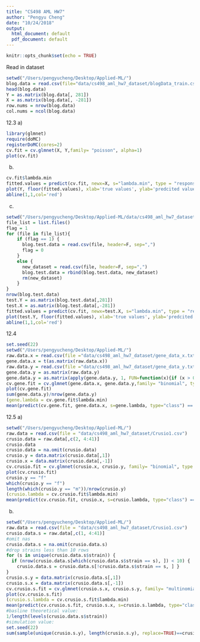 ```yaml
---
title: "CS498 AML HW7"
author: "Pengyu Cheng"
date: "10/24/2018"
output:
  html_document: default
  pdf_document: default
---
```


```r
knitr::opts_chunk$set(echo = TRUE)
```
Read in dataset
```r
setwd("/Users/pengyucheng/Desktop/Applied-ML/")
blog.data = read.csv(file="data/cs498_aml_hw7_dataset/blogData_train.csv", header=TRUE, sep=",")
head(blog.data)
Y = as.matrix(blog.data[, 281])
X = as.matrix(blog.data[, -281])
row.nums = nrow(blog.data)
col.nums = ncol(blog.data)
```
12.3 
a)
```r
library(glmnet)
require(doMC)
registerDoMC(cores=2)
cv.fit = cv.glmnet(X, Y,family= "poisson", alpha=1)
plot(cv.fit)
```
b)
```r
cv.fit$lambda.min
fitted.values = predict(cv.fit, newx=X, s="lambda.min", type = "response")
plot(Y, floor(fitted.values), xlab='true values', ylab='predcited values', main='true values vs predicted values on training set')
abline(1,1,col='red')
```
c)
```r
setwd("/Users/pengyucheng/Desktop/Applied-ML/data/cs498_aml_hw7_dataset/test_data")
file_list = list.files()
flag = 1
for (file in file_list){
    if (flag == 1) {
      blog.test.data = read.csv(file, header=F, sep=",")
      flag = 0
    }
    else {
      new_dataset = read.csv(file, header=F, sep=",")
      blog.test.data = rbind(blog.test.data, new_dataset)
      rm(new_dataset)
    }
}
nrow(blog.test.data)
test.Y = as.matrix(blog.test.data[,281])
test.X = as.matrix(blog.test.data[,-281])
fitted.values = predict(cv.fit, newx=test.X, s="lambda.min", type = "response")
plot(test.Y, floor(fitted.values), xlab='true values', ylab='predcited values', main='true values vs predicted values on test set')
abline(1,1,col='red')
```
12.4
```r
set.seed(22)
setwd("/Users/pengyucheng/Desktop/Applied-ML/")
raw.data.x = read.csv(file ="data/cs498_aml_hw7_dataset/gene_data_x.txt", header = F, sep = " ")
gene.data.x = t(as.matrix(raw.data.x))
raw.data.y = read.csv(file ="data/cs498_aml_hw7_dataset/gene_data_y.txt", header = F, sep = " ")
gene.data.y = as.matrix(raw.data.y)
gene.data.y = as.matrix(apply(gene.data.y, 1, FUN=function(x){if (x > 0) {x = 0} else {x = 1}}))
cv.gene.fit = cv.glmnet(gene.data.x, gene.data.y,family= "binomial", type.measure="class")
plot(cv.gene.fit)
sum(gene.data.y)/nrow(gene.data.y)
(gene.lambda = cv.gene.fit$lambda.min)
mean(predict(cv.gene.fit, gene.data.x, s=gene.lambda, type="class") == gene.data.y)
```
12.5 a)
```r
setwd("/Users/pengyucheng/Desktop/Applied-ML/")
raw.data = read.csv(file = "data/cs498_aml_hw7_dataset/Crusio1.csv")
crusio.data = raw.data[,c(2, 4:41)]
crusio.data
crusio.data = na.omit(crusio.data)
crusio.y = data.matrix(crusio.data[,1])
crusio.x = data.matrix(crusio.data[,-1])
cv.crusio.fit = cv.glmnet(crusio.x, crusio.y, family= "binomial", type.measure="class", alpha=1)
plot(cv.crusio.fit)
crusio.y == "f"
which(crusio.y == "f")
length(which(crusio.y == "m"))/nrow(crusio.y)
(crusio.lambda = cv.crusio.fit$lambda.min)
mean(predict(cv.crusio.fit, crusio.x, s=crusio.lambda, type="class") == crusio.y)
```
b) 
```r
setwd("/Users/pengyucheng/Desktop/Applied-ML/")
raw.data = read.csv(file = "data/cs498_aml_hw7_dataset/Crusio1.csv")
crusio.data.s = raw.data[,c(1, 4:41)]
#omit nas
crusio.data.s = na.omit(crusio.data.s)
#drop strains less than 10 rows
for (s in unique(crusio.data.s$strain)) {
  if (nrow(crusio.data.s[which(crusio.data.s$strain == s), ]) < 10) {
    crusio.data.s = crusio.data.s[!crusio.data.s$strain == s, ] }
}
crusio.s.y = data.matrix(crusio.data.s[,1])
crusio.s.x = data.matrix(crusio.data.s[,-1])
cv.crusio.s.fit = cv.glmnet(crusio.s.x, crusio.s.y, family= "multinomial", type.measure="class", alpha=1)
plot(cv.crusio.s.fit)
(crusio.s.lambda = cv.crusio.s.fit$lambda.min)
mean(predict(cv.crusio.s.fit, crusio.s.x, s=crusio.s.lambda, type="class") == crusio.s.y, alpha=1)
#basline theoretical value:
1/length(levels(crusio.data.s$strain))
#simulation value:
set.seed(22)
sum(sample(unique(crusio.s.y), length(crusio.s.y), replace=TRUE)==crusio.s.y)/nrow(crusio.data.s)
```
